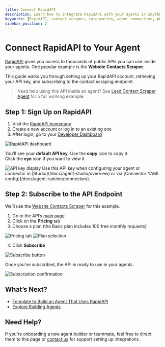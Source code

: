 ```yaml
---
title: Connect RapidAPI
description: Learn how to integrate RapidAPI with your agents in SmythOS.
keywords: [RapidAPI, contact scraper, integration, agent connection, API key]
sidebar_position: 2
---
```


# Connect RapidAPI to Your Agent

[RapidAPI](https://rapidapi.com/) gives you access to thousands of public APIs you can use inside your agents. One popular example is the **Website Contacts Scraper**.

This guide walks you through setting up your RapidAPI account, retrieving your API key, and subscribing to the contact scraping endpoint.

> Need help using this API inside an agent? See [Lead Contact Scraper Agent](/docs/agent-templates/lead-contact-scraper) for a full working example.

<Spacer size="md" />

## Step 1: Sign Up on RapidAPI

1. Visit the [RapidAPI homepage](https://rapidapi.com/)  
2. Create a new account or log in to an existing one  
3. After login, go to your [Developer Dashboard](https://rapidapi.com/developer/apps)  

<Image src="/img/lead_contacts_scraper_agent/Image 1.png" alt="RapidAPI dashboard" />

You’ll see your **default API key**. Use the **copy** icon to copy it.  
Click the **eye** icon if you want to view it.

<Image src="/img/lead_contacts_scraper_agent/Image 2.png" alt="API key display" />

<InfoCallout title="Where to use the key">
Use this API key when configuring your agent or connector in [Studio](/docs/agent-studio/overview) or via [Connector YAML config](/docs/agent-runtime/connectors).
</InfoCallout>

<Spacer size="md" />

## Step 2: Subscribe to the API Endpoint

We’ll use the [Website Contacts Scraper](https://rapidapi.com/letscrape-6bRBa3QguO5/api/website-contacts-scraper) for this example.

1. Go to the API’s [main page](https://rapidapi.com/letscrape-6bRBa3QguO5/api/website-contacts-scraper)  
2. Click on the **Pricing** tab  
3. Choose a plan (the Basic plan includes 100 free monthly requests)

<Image src="/img/lead_contacts_scraper_agent/Image 3.png" alt="Pricing tab" />
<Image src="/img/lead_contacts_scraper_agent/Image 4.png" alt="Plan selection" />

4. Click **Subscribe**

<Image src="/img/lead_contacts_scraper_agent/Image 5.png" alt="Subscribe button" />

Once you’ve subscribed, the API is ready to use in your agents.

<Image src="/img/lead_contacts_scraper_agent/Image 6.png" alt="Subscription confirmation" />

<Spacer size="md" />

## What’s Next?

- [Template to Build an Agent That Uses RapidAPI](/docs/agent-templates/lead-contact-scraper)
- [Explore Building Agents](/docs/agent-studio/build-agents/agent-overview)

<Spacer size="md" />

## Need Help?

If you're onboarding a new agent builder or teammate, feel free to direct them to this page or [contact us](/contact-us) for support setting up integrations.
